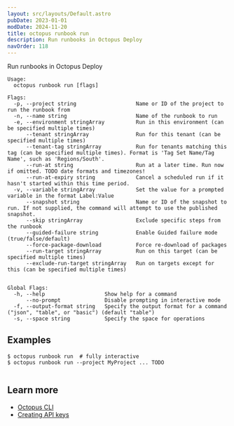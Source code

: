 ```yaml
---
layout: src/layouts/Default.astro
pubDate: 2023-01-01
modDate: 2024-11-20
title: octopus runbook run
description: Run runbooks in Octopus Deploy
navOrder: 118
---
```


Run runbooks in Octopus Deploy

```
Usage:
  octopus runbook run [flags]

Flags:
  -p, --project string                   Name or ID of the project to run the runbook from
  -n, --name string                      Name of the runbook to run
  -e, --environment stringArray          Run in this environment (can be specified multiple times)
      --tenant stringArray               Run for this tenant (can be specified multiple times)
      --tenant-tag stringArray           Run for tenants matching this tag (can be specified multiple times). Format is 'Tag Set Name/Tag Name', such as 'Regions/South'.
      --run-at string                    Run at a later time. Run now if omitted. TODO date formats and timezones!
      --run-at-expiry string             Cancel a scheduled run if it hasn't started within this time period.
  -v, --variable stringArray             Set the value for a prompted variable in the format Label:Value
      --snapshot string                  Name or ID of the snapshot to run. If not supplied, the command will attempt to use the published snapshot.
      --skip stringArray                 Exclude specific steps from the runbook
      --guided-failure string            Enable Guided failure mode (true/false/default)
      --force-package-download           Force re-download of packages
      --run-target stringArray           Run on this target (can be specified multiple times)
      --exclude-run-target stringArray   Run on targets except for this (can be specified multiple times)


Global Flags:
  -h, --help                   Show help for a command
      --no-prompt              Disable prompting in interactive mode
  -f, --output-format string   Specify the output format for a command ("json", "table", or "basic") (default "table")
  -s, --space string           Specify the space for operations

```

## Examples

<SamplesInstance />

```
$ octopus runbook run  # fully interactive
$ octopus runbook run --project MyProject ... TODO


```

## Learn more

- [Octopus CLI](/docs/octopus-rest-api/cli)
- [Creating API keys](/docs/octopus-rest-api/how-to-create-an-api-key)